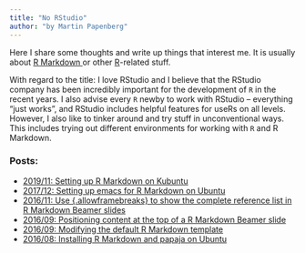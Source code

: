 ```yaml
---
title: "No RStudio"
author: "by Martin Papenberg"
---
```


Here I share some thoughts and write up things that interest me. It is
usually about <a href="http://rmarkdown.rstudio.com/" target="_blank"> R
Markdown </a>or other <a href="https://www.r-project.org/"
target="_blank">R</a>-related stuff.

With regard to the title: I love RStudio and I believe that the RStudio 
company has been incredibly important for the development of `R` in the 
recent years. I also advise every `R` newby to work with RStudio -- 
everything "just works", and RStudio includes helpful features for 
useRs on all levels. However, I also like to tinker around and try 
stuff in unconventional ways. This includes trying out different 
environments for working with `R` and R Markdown.

### Posts:

- <a href="07_SettingUpKate.html">2019/11: Setting up R Markdown on Kubuntu
- <a href="05_setUpRMDemacs.html">2017/12: Setting up emacs for R Markdown on
  Ubuntu</a>
- <a href="04_framebreaks.html">2016/11: Use {.allowframebreaks} to show the
  complete reference list in R Markdown Beamer slides</a>
- <a href="03_positionbeamer.html">2016/09: Positioning content at the top of a R
  Markdown Beamer slide</a>
- <a href="02_modifytemplate.html">2016/09: Modifying the default R Markdown
  template</a>
- <a href="01_usingrmarkdown.html">2016/08: Installing R Markdown and papaja on
  Ubuntu</a>
